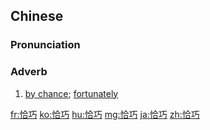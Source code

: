 ==Chinese==
{{zh-forms}}

===Pronunciation===
{{zh-pron
|m=qiàqiǎo
|c=hap1 haau2
|ma=Zh-qiàqiao.ogg
|cat=adv
}}

===Adverb===
{{zh-adv}}

# {{lb|zh|Advanced Mandarin}} [[by chance]]; [[fortunately]]

[[fr:恰巧]]
[[ko:恰巧]]
[[hu:恰巧]]
[[mg:恰巧]]
[[ja:恰巧]]
[[zh:恰巧]]